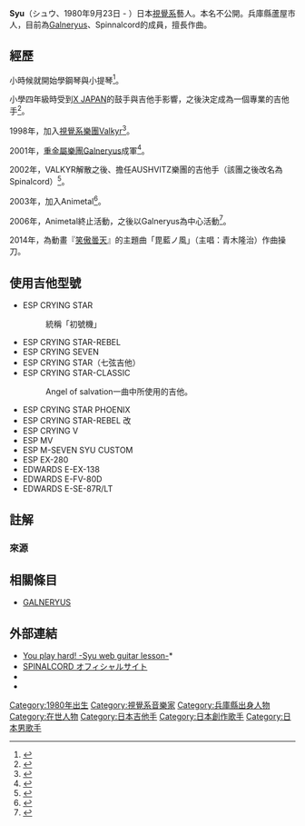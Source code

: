 '''Syu'''（シュウ、1980年9月23日 - ）日本[[視覺系|視覺系]]藝人。本名不公開。兵庫縣蘆屋市人，目前為[[Galneryus|Galneryus]]、Spinnalcord的成員，擅長作曲。

== 經歷 ==
小時候就開始學鋼琴與小提琴<ref name="mijapan">{{Cite web|url = http://www.mi-japan.com/tokyo/lifer/syu.html|title = MI JAPAN NEWS LIFERS PROFILE|work = [[Musicians_Institute_Japan|MI JAPAN]]東京校|accessdate = 2014-08-30|archive-date = 2014-07-02|archive-url = https://web.archive.org/web/20140702173511/http://www.mi-japan.com/tokyo/lifer/syu.html}}</ref>。

小學四年級時受到[[X_Japan|X JAPAN]]的鼓手與吉他手影響，之後決定成為一個專業的吉他手<ref name="mijapan">{{Cite web|url = http://www.mi-japan.com/tokyo/lifer/syu.html|title = MI JAPAN NEWS LIFERS PROFILE|work = [[Musicians_Institute_Japan|MI JAPAN]]東京校|accessdate = 2014-08-30}}</ref>。

1998年，加入[[視覺系樂團|視覺系樂團]]Valkyr<ref name="mijapan">{{Cite web|url = http://www.mi-japan.com/tokyo/lifer/syu.html|title = MI JAPAN NEWS LIFERS PROFILE|work = [[Musicians_Institute_Japan|MI JAPAN]]東京校|accessdate = 2014-08-30}}</ref>。

2001年，[[重金屬樂團|重金屬樂團]]Galneryus成軍<ref name="mijapan">{{Cite web|url = http://www.mi-japan.com/tokyo/lifer/syu.html|title = MI JAPAN NEWS LIFERS PROFILE|work = [[Musicians_Institute_Japan|MI JAPAN]]東京校|accessdate = 2014-08-30}}</ref>。

2002年，VALKYR解散之後、擔任AUSHVITZ樂團的吉他手（該團之後改名為Spinalcord）<ref name="mijapan">{{Cite web|url = http://www.mi-japan.com/tokyo/lifer/syu.html|title = MI JAPAN NEWS LIFERS PROFILE|work = [[Musicians_Institute_Japan|MI JAPAN]]東京校|accessdate = 2014-08-30}}</ref>。

2003年，加入Animetal<ref name="mijapan">{{Cite web|url = http://www.mi-japan.com/tokyo/lifer/syu.html|title = MI JAPAN NEWS LIFERS PROFILE|work = [[Musicians_Institute_Japan|MI JAPAN]]東京校|accessdate = 2014-08-30}}</ref>。

2006年，Animetal終止活動，之後以Galneryus為中心活動<ref name="mijapan">{{Cite web|url = http://www.mi-japan.com/tokyo/lifer/syu.html|title = MI JAPAN NEWS LIFERS PROFILE|work = [[Musicians_Institute_Japan|MI JAPAN]]東京校|accessdate = 2014-08-30}}</ref>。

2014年，為動畫『[[笑傲曇天|笑傲曇天]]』的主題曲「毘藍ノ風」（主唱：青木隆治）作曲操刀。

== 使用吉他型號 ==
* ESP CRYING STAR 
*: 統稱「初號機」
* ESP CRYING STAR-REBEL
* ESP CRYING SEVEN
* ESP CRYING STAR（七弦吉他）
* ESP CRYING STAR-CLASSIC
*: Angel of salvation一曲中所使用的吉他。
* ESP CRYING STAR PHOENIX
* ESP CRYING STAR-REBEL 改
* ESP CRYING V
* ESP MV <SYU CUSTOM>
* ESP M-SEVEN SYU CUSTOM
* ESP EX-280 <SYU CUSTOM>
* EDWARDS E-EX-138
* EDWARDS E-FV-80D <SYU CUSTOM>
* EDWARDS E-SE-87R/LT <SYU CUSTOM>

== 註解 ==

=== 來源 ===
{{Reflist}}

== 相關條目 ==
* [[Galneryus|GALNERYUS]]

== 外部連結 ==
* [http://www.syumacher.com/ You play hard! -Syu web guitar lesson-]*{{Wayback|url=http://www.syumacher.com/ |date=20131016090742 }}
* [https://web.archive.org/web/20130518034520/http://www.spinalcord-rock.com/ SPINALCORD オフィシャルサイト]
* {{Twitter|Galsyumcr|GalneryusSyuOfficial}}
* {{Facebook|gal.syu}}
[[Category:1980年出生|Category:1980年出生]]
[[Category:視覺系音樂家|Category:視覺系音樂家]]
[[Category:兵庫縣出身人物|Category:兵庫縣出身人物]]
[[Category:在世人物|Category:在世人物]]
[[Category:日本吉他手|Category:日本吉他手]]
[[Category:日本創作歌手|Category:日本創作歌手]]
[[Category:日本男歌手|Category:日本男歌手]]